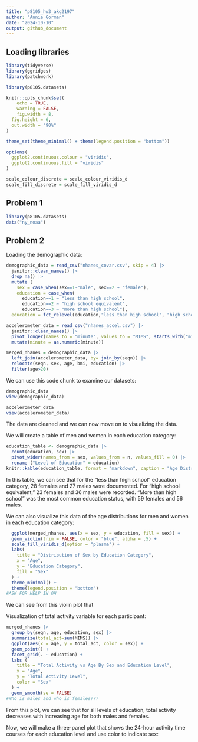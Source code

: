 ```yaml
---
title: "p8105_hw3_akg2197"
author: "Annie Gorman"
date: "2024-10-10"
output: github_document
---
```


## Loading libraries 

```r
library(tidyverse)
library(ggridges)
library(patchwork)

library(p8105.datasets)

knitr::opts_chunk$set(
	echo = TRUE,
	warning = FALSE,
	fig.width = 8, 
  fig.height = 6,
  out.width = "90%"
)

theme_set(theme_minimal() + theme(legend.position = "bottom"))

options(
  ggplot2.continuous.colour = "viridis",
  ggplot2.continuous.fill = "viridis"
)

scale_colour_discrete = scale_colour_viridis_d
scale_fill_discrete = scale_fill_viridis_d
```


## Problem 1 
```r
library(p8105.datasets)
data("ny_noaa")
```

## Problem 2 
Loading the demographic data:
```r
demographic_data = read_csv("nhanes_covar.csv", skip = 4) |>
  janitor::clean_names() |>
  drop_na() |>
  mutate (
    sex = case_when(sex==1~"male", sex==2 ~ "female"), 
    education = case_when(
      education==1 ~ "less than high school",
      education==2 ~ "high school equivalent",
      education==3 ~ "more than high school"),
  education = fct_relevel(education,"less than high school", "high school equivalent", "more than high school" )) 

accelerometer_data = read_csv("nhanes_accel.csv") |>
  janitor::clean_names() |>
  pivot_longer(names_to = "minute", values_to = "MIMS", starts_with("min"), names_prefix = "min") |>
  mutate(minute = as.numeric(minute))

merged_nhanes = demographic_data |>
  left_join(accelerometer_data, by= join_by(seqn)) |>
  relocate(seqn, sex, age, bmi, education) |>
  filter(age>20)
```
We can use this code chunk to examine our datasets:
```r
demographic_data
view(demographic_data)

accelerometer_data
view(accelerometer_data)
```
The data are cleaned and we can now move on to visualizing the data. 

We will create a table of men and women in each education category:
```r
education_table <- demographic_data |>
  count(education, sex) |>
  pivot_wider(names_from = sex, values_from = n, values_fill = 0) |>
  rename ("Level of Education" = education)
knitr::kable(education_table, format = "markdown", caption = "Age Distributions for Men and Women in Each Education Category")
```
In this table, we can see that for the "less than high school" education category, 28 females and 27 males were documented. For "high school equivalent," 23 females and 36 males were recorded. "More than high school" was the most common education status, with 59 females and 56 males. 

We can also visualize this data of the age distributions for men and women in each education category:
```r
  ggplot(merged_nhanes, aes(x = sex, y = education, fill = sex)) + 
  geom_violin(trim = FALSE, color = "blue", alpha = .5) + 
  scale_fill_viridis_d(option = "plasma") + 
  labs(
    title = "Distribution of Sex by Education Category", 
    x = "Age",
    y = "Education Category",
    fill = "Sex"
  ) +
  theme_minimal() + 
  theme(legend.position = "bottom")
#ASK FOR HELP IN OH
```
We can see from this violin plot that 

Visualization of total activity variable for each participant:
```r
merged_nhanes |>
  group_by(seqn, age, education, sex) |>
  summarize(total_act=sum(MIMS)) |>
  ggplot(aes(x = age, y = total_act, color = sex)) + 
  geom_point() +
  facet_grid(. ~ education) +
  labs (
    title = "Total Activity vs Age By Sex and Education Level",
    x = "Age", 
    y = "Total Activity Level",
    color = "Sex"
  ) +
  geom_smooth(se = FALSE) 
#Who is males and who is females???
```
From this plot, we can see that for all levels of education, total activity decreases with increasing age for both males and females.

Now, we will make a three-panel plot that shows the 24-hour activity time courses for each education level and use color to indicate sex:



